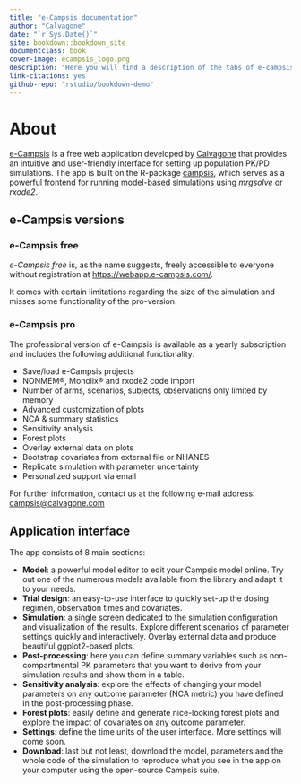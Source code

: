 ```yaml
---
title: "e-Campsis documentation"
author: "Calvagone"
date: "`r Sys.Date()`"
site: bookdown::bookdown_site
documentclass: book
cover-image: ecampsis_logo.png
description: "Here you will find a description of the tabs of e-campsis.\n"
link-citations: yes
github-repo: "rstudio/bookdown-demo"
---
```


# About

[e-Campsis](https://webapp.e-campsis.com/) is a free web application developed by [Calvagone](https://www.calvagone.com/) that provides an intuitive and user-friendly interface for setting up population PK/PD simulations. The app is built on the R-package [campsis](https://calvagone.github.io/), which serves as a powerful frontend for running model-based simulations using *mrgsolve* or *rxode2*.

## e-Campsis versions

### e-Campsis free

*e-Campsis free* is, as the name suggests, freely accessible to everyone without registration at <https://webapp.e-campsis.com/>.

It comes with certain limitations regarding the size of the simulation and misses some functionality of the pro-version.

### e-Campsis pro

The professional version of e-Campsis is available as a yearly subscription and includes the following additional functionality:

-   Save/load e-Campsis projects
-   NONMEM&reg;, Monolix&reg; and rxode2 code import
-   Number of arms, scenarios, subjects, observations only limited by memory
-   Advanced customization of plots
-   NCA & summary statistics
-   Sensitivity analysis
-   Forest plots
-   Overlay external data on plots
-   Bootstrap covariates from external file or NHANES
-   Replicate simulation with parameter uncertainty
-   Personalized support via email


For further information, contact us at the following e-mail address: [campsis\@calvagone.com](mailto:campsis@calvagone.com){.email}

## Application interface

The app consists of 8 main sections:

-   **Model**: a powerful model editor to edit your Campsis model online. Try out one of the numerous models available from the library and adapt it to your needs.
-   **Trial design**: an easy-to-use interface to quickly set-up the dosing regimen, observation times and covariates.
-   **Simulation**: a single screen dedicated to the simulation configuration and visualization of the results. Explore different scenarios of parameter settings quickly and interactively. Overlay external data and produce beautiful ggplot2-based plots.
-   **Post-processing**: here you can define summary variables such as non-compartmental PK parameters that you want to derive from your simulation results and show them in a table.
-   **Sensitivity analysis**: explore the effects of changing your model parameters on any outcome parameter (NCA metric) you have defined in the post-processing phase.
-   **Forest plots**: easily define and generate nice-looking forest plots and explore the impact of covariates on any outcome parameter.
-   **Settings**: define the time units of the user interface. More settings will come soon.
-   **Download**: last but not least, download the model, parameters and the whole code of the simulation to reproduce what you see in the app on your computer using the open-source Campsis suite.
